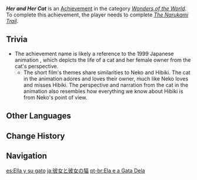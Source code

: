 {{Achievement Infobox
|id           = 84542
|order id     = 4066
|category     = Wonders of the World
|description  = Follow [[Neko]] up [[Mt. Yougou]] to find "[[Asase Hibiki|Hibiki]]"'s trail.
|requirements = Complete ''[[The Narukami Trail]].''
|primogems    = 5
|tracking     = 
|hidden       = 1
|type         = Quest
}}
'''''Her and Her Cat''''' is an [[Achievement]] in the category ''[[Wonders of the World]]''. To complete this achievement, the player needs to complete ''[[The Narukami Trail]]''.

==Trivia==
*The achievement name is likely a reference to the 1999 Japanese animation ''{{w|She and Her Cat}}'', which depicts the life of a cat and her female owner from the cat's perspective.
**The short film's themes share similarities to Neko and Hibiki. The cat in the animation adores and loves their owner, much like Neko loves and misses Hibiki. The perspective and narration from the cat in the animation also resembles how everything we know about Hibiki is from Neko's point of view.
<!--
==Video Guides==
{{EVT
|video1   = 
|caption1 = 
}}
-->
==Other Languages==
{{Other Languages
|en      = Her and Her Cat
|zhs     = 她和她的猫
|zhs_rm  = Tā hé Tā de Māo
|zht     = 她和她的貓
|zht_rm  = Tā hàn Tā de Māo
|zh_tl   = 
|ja      = 彼女と彼女の猫
|ja_rm   = Kanojo to Kanojo no Neko
|ja_tl   = Her and Her Cat
|ko      = 그녀와 그녀의 고양이
|ko_rm   = Geunyeowa Geunyeo-ui Goyang'i
|ko_tl   = Her and Her Cat
|es      = Ella y su gato
|es_tl   = Her and Her Cat
|fr      = Son chat et elle
|fr_tl   = Her Cat and Her
|ru      = Она и её кошка
|ru_tl   = Her and Her Cat
|th      = เธอ และแมวของเธอ
|th_rm   = Thoe lae Maeo khong Thoe
|th_tl   = 
|vi      = Cô Ấy Và Mèo
|vi_tl   = 
|de      = Sie und ihre Katze
|de_tl   = She and Her Cat
|id      = Dia dan Kucingnya
|id_tl   = She and Her Cat
|pt      = Ela e a Gata Dela
|pt_tl   = 
|tr      = O ve Kedisi
|tr_tl   = Them and Their Cat
|it      = Lei e la sua gatta
|it_tl   = 
}}

==Change History==
{{Change History|2.1}}
<!--
==References==
{{Reflist}}
-->
==Navigation==
{{Achievement Navbox|Wonders of the World|Quest}}

[[es:Ella y su gato]]
[[ja:彼女と彼女の猫]]
[[pt-br:Ela e a Gata Dela]]